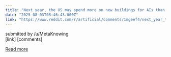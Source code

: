 ```yaml
---
title: "Next year, the US may spend more on new buildings for AIs than for human workers"
date: "2025-08-03T08:46:43.000Z"
link: "https://www.reddit.com/r/artificial/comments/1mgeef4/next_year_the_us_may_spend_more_on_new_buildings/"
---
```


submitted by    /u/MetaKnowing  
 [link]   [comments]

[Read more](https://www.reddit.com/r/artificial/comments/1mgeef4/next_year_the_us_may_spend_more_on_new_buildings/)
